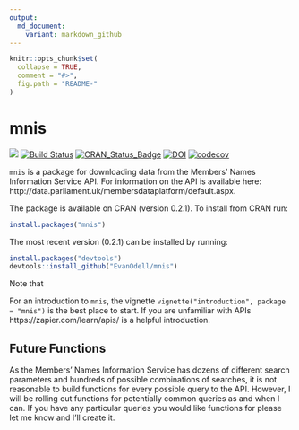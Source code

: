 ```yaml
---
output:
  md_document:
    variant: markdown_github
---
```


<!-- README.md is generated from README.Rmd. Please edit that file -->

```r
knitr::opts_chunk$set(
  collapse = TRUE,
  comment = "#>",
  fig.path = "README-"
)
```

# mnis
[![](http://cranlogs.r-pkg.org/badges/grand-total/mnis)](https://dgrtwo.shinyapps.io/cranview/)
[![Build Status](https://travis-ci.org/EvanOdell/mnis.png?branch=master)](https://travis-ci.org/EvanOdell/mnis) 
[![CRAN\_Status\_Badge](https://www.r-pkg.org/badges/version/mnis)](https://cran.r-project.org/package=mnis)
[![DOI](https://zenodo.org/badge/76553907.svg)](https://zenodo.org/badge/latestdoi/76553907)
[![codecov](https://codecov.io/gh/EvanOdell/mnis/branch/master/graph/badge.svg)](https://codecov.io/gh/EvanOdell/mnis)


`mnis` is a package for downloading data from the Members' Names Information Service API. For information on the API is available here: http://data.parliament.uk/membersdataplatform/default.aspx.

The package is available on CRAN (version 0.2.1). To install from CRAN run:

```r
install.packages("mnis")

```


The most recent version (0.2.1) can be installed by running:

```r
install.packages("devtools")
devtools::install_github("EvanOdell/mnis")

```

Note that 




For an introduction to `mnis`, the vignette `vignette("introduction", package = "mnis")` is the best place to start. If you are unfamiliar with APIs https://zapier.com/learn/apis/ is a helpful introduction.

## Future Functions

As the Members' Names Information Service has dozens of different search parameters and hundreds of possible combinations of searches, it is not reasonable to build functions for every possible query to the API. However, I will be rolling out functions for potentially common queries as and when I can. If you have any particular queries you would like functions for please let me know and I'll create it.



